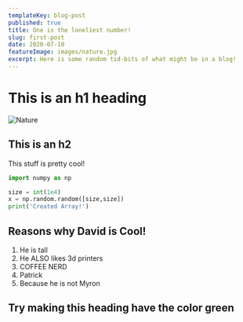 ```yaml
---
templateKey: blog-post
published: true
title: One is the loneliest number!
slug: first-post
date: 2020-07-10
featureImage: images/nature.jpg
excerpt: Here is some random tid-bits of what might be in a blog!
---
```


# This is an h1 heading

![Nature](images/nature.jpg)

## This is an h2

This stuff is pretty cool!

```python
import numpy as np

size = int(1e4)
x = np.random.random([size,size])
print('Created Array!')
```

## Reasons why David is Cool!

1. He is tall
2. He ALSO likes 3d printers
3. COFFEE NERD
4. Patrick
5. Because he is not Myron

<div
  style={{ padding: "30px 30px", margin: "10px 0", backgroundColor: "green" }}
>
  <h2>Try making this heading have the color green</h2>
</div>
